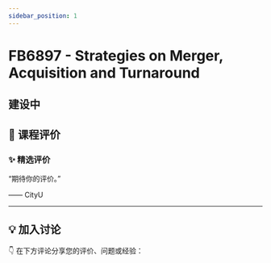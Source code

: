 ```yaml
---
sidebar_position: 1
---
```



# FB6897 - Strategies on Merger, Acquisition and Turnaround

## 建设中

## **💬 课程评价**

### ✨ **精选评价**
<div className={commentStyles.commentBox}>
    <p className={commentStyles.commentText}>
        “期待你的评价。”
    </p>
    <p className={commentStyles.commentAuthor}>—— CityU</p>
</div>

---

## **💡 加入讨论**

👇 在下方评论分享您的评价、问题或经验：
<Utterances />

